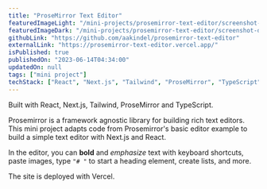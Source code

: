 ```yaml
---
title: "ProseMirror Text Editor"
featuredImageLight: "/mini-projects/prosemirror-text-editor/screenshot-light.png"
featuredImageDark: "/mini-projects/prosemirror-text-editor/screenshot-dark.png"
githubLink: "https://github.com/aakindel/prosemirror-text-editor"
externalLink: "https://prosemirror-text-editor.vercel.app/"
isPublished: true
publishedOn: "2023-06-14T04:34:00"
updatedOn: null
tags: ["mini project"]
techStack: ["React", "Next.js", "Tailwind", "ProseMirror", "TypeScript"]
---
```


Built with React, Next.js, Tailwind, ProseMirror and TypeScript.

Prosemirror is a framework agnostic library for building rich text editors.
This mini project adapts code from Prosemirror's <Link href="https://prosemirror.net/examples/basic" target="_blank">
basic editor example</Link>
to build a simple text editor with Next.js and React.

In the editor, you can **bold** and _emphasize_ text with keyboard shortcuts,
paste images, type `"# "` to start a heading element, create lists, and more.

The site is deployed with Vercel.

